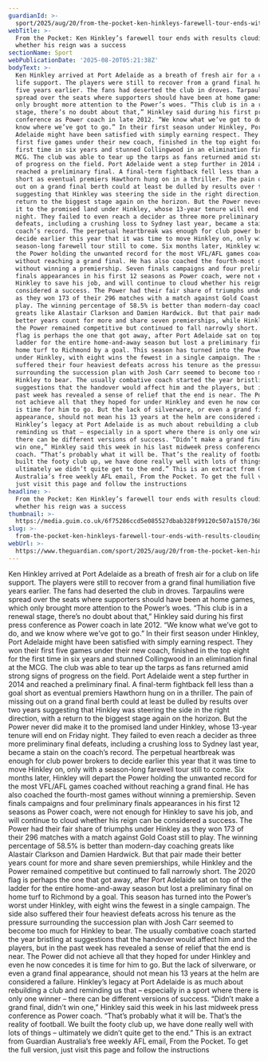 ```yaml
---
guardianId: >-
  sport/2025/aug/20/from-the-pocket-ken-hinkleys-farewell-tour-ends-with-results-clouding-whether-his-reign-was-a-success
webTitle: >-
  From the Pocket: Ken Hinkley’s farewell tour ends with results clouding
  whether his reign was a success
sectionName: Sport
webPublicationDate: '2025-08-20T05:21:38Z'
bodyText: >-
  Ken Hinkley arrived at Port Adelaide as a breath of fresh air for a club on
  life support. The players were still to recover from a grand final humiliation
  five years earlier. The fans had deserted the club in droves. Tarpaulins were
  spread over the seats where supporters should have been at home games, which
  only brought more attention to the Power’s woes. “This club is in a renewal
  stage, there’s no doubt about that,” Hinkley said during his first press
  conference as Power coach in late 2012. “We know what we’ve got to do, and we
  know where we’ve got to go.” In their first season under Hinkley, Port
  Adelaide might have been satisfied with simply earning respect. They won their
  first five games under their new coach, finished in the top eight for the
  first time in six years and stunned Collingwood in an elimination final at the
  MCG. The club was able to tear up the tarps as fans returned amid strong signs
  of progress on the field. Port Adelaide went a step further in 2014 and
  reached a preliminary final. A final-term fightback fell less than a goal
  short as eventual premiers Hawthorn hung on in a thriller. The pain of missing
  out on a grand final berth could at least be dulled by results over two years
  suggesting that Hinkley was steering the side in the right direction, with a
  return to the biggest stage again on the horizon. But the Power never did make
  it to the promised land under Hinkley, whose 13-year tenure will end on Friday
  night. They failed to even reach a decider as three more preliminary final
  defeats, including a crushing loss to Sydney last year, became a stain on the
  coach’s record. The perpetual heartbreak was enough for club power brokers to
  decide earlier this year that it was time to move Hinkley on, only with a
  season-long farewell tour still to come. Six months later, Hinkley will depart
  the Power holding the unwanted record for the most VFL/AFL games coached
  without reaching a grand final. He has also coached the fourth-most games
  without winning a premiership. Seven finals campaigns and four preliminary
  finals appearances in his first 12 seasons as Power coach, were not enough for
  Hinkley to save his job, and will continue to cloud whether his reign can be
  considered a success. The Power had their fair share of triumphs under Hinkley
  as they won 173 of their 296 matches with a match against Gold Coast still to
  play. The winning percentage of 58.5% is better than modern-day coaching
  greats like Alastair Clarkson and Damien Hardwick. But that pair made their
  better years count for more and share seven premierships, while Hinkley and
  the Power remained competitive but continued to fall narrowly short. The 2020
  flag is perhaps the one that got away, after Port Adelaide sat on top of the
  ladder for the entire home-and-away season but lost a preliminary final on
  home turf to Richmond by a goal. This season has turned into the Power’s worst
  under Hinkley, with eight wins the fewest in a single campaign. The side also
  suffered their four heaviest defeats across his tenure as the pressure
  surrounding the succession plan with Josh Carr seemed to become too much for
  Hinkley to bear. The usually combative coach started the year bristling at
  suggestions that the handover would affect him and the players, but in the
  past week has revealed a sense of relief that the end is near. The Power did
  not achieve all that they hoped for under Hinkley and even he now concedes it
  is time for him to go. But the lack of silverware, or even a grand final
  appearance, should not mean his 13 years at the helm are considered a failure.
  Hinkley’s legacy at Port Adelaide is as much about rebuilding a club and
  reminding us that – especially in a sport where there is only one winner –
  there can be different versions of success. “Didn’t make a grand final, didn’t
  win one,” Hinkley said this week in his last midweek press conference as Power
  coach. “That’s probably what it will be. That’s the reality of football. We
  built the footy club up, we have done really well with lots of things –
  ultimately we didn’t quite get to the end.” This is an extract from Guardian
  Australia’s free weekly AFL email, From the Pocket. To get the full version,
  just visit this page and follow the instructions
headline: >-
  From the Pocket: Ken Hinkley’s farewell tour ends with results clouding
  whether his reign was a success
thumbnail: >-
  https://media.guim.co.uk/6f75286ccd5e085527dbab328f99120c507a1570/368_0_4268_3417/500.jpg
slug: >-
  from-the-pocket-ken-hinkleys-farewell-tour-ends-with-results-clouding-whether-his-reign-was-a-success
webUrl: >-
  https://www.theguardian.com/sport/2025/aug/20/from-the-pocket-ken-hinkleys-farewell-tour-ends-with-results-clouding-whether-his-reign-was-a-success
---
```

Ken Hinkley arrived at Port Adelaide as a breath of fresh air for a club on life support. The players were still to recover from a grand final humiliation five years earlier. The fans had deserted the club in droves. Tarpaulins were spread over the seats where supporters should have been at home games, which only brought more attention to the Power’s woes. “This club is in a renewal stage, there’s no doubt about that,” Hinkley said during his first press conference as Power coach in late 2012. “We know what we’ve got to do, and we know where we’ve got to go.” In their first season under Hinkley, Port Adelaide might have been satisfied with simply earning respect. They won their first five games under their new coach, finished in the top eight for the first time in six years and stunned Collingwood in an elimination final at the MCG. The club was able to tear up the tarps as fans returned amid strong signs of progress on the field. Port Adelaide went a step further in 2014 and reached a preliminary final. A final-term fightback fell less than a goal short as eventual premiers Hawthorn hung on in a thriller. The pain of missing out on a grand final berth could at least be dulled by results over two years suggesting that Hinkley was steering the side in the right direction, with a return to the biggest stage again on the horizon. But the Power never did make it to the promised land under Hinkley, whose 13-year tenure will end on Friday night. They failed to even reach a decider as three more preliminary final defeats, including a crushing loss to Sydney last year, became a stain on the coach’s record. The perpetual heartbreak was enough for club power brokers to decide earlier this year that it was time to move Hinkley on, only with a season-long farewell tour still to come. Six months later, Hinkley will depart the Power holding the unwanted record for the most VFL/AFL games coached without reaching a grand final. He has also coached the fourth-most games without winning a premiership. Seven finals campaigns and four preliminary finals appearances in his first 12 seasons as Power coach, were not enough for Hinkley to save his job, and will continue to cloud whether his reign can be considered a success. The Power had their fair share of triumphs under Hinkley as they won 173 of their 296 matches with a match against Gold Coast still to play. The winning percentage of 58.5% is better than modern-day coaching greats like Alastair Clarkson and Damien Hardwick. But that pair made their better years count for more and share seven premierships, while Hinkley and the Power remained competitive but continued to fall narrowly short. The 2020 flag is perhaps the one that got away, after Port Adelaide sat on top of the ladder for the entire home-and-away season but lost a preliminary final on home turf to Richmond by a goal. This season has turned into the Power’s worst under Hinkley, with eight wins the fewest in a single campaign. The side also suffered their four heaviest defeats across his tenure as the pressure surrounding the succession plan with Josh Carr seemed to become too much for Hinkley to bear. The usually combative coach started the year bristling at suggestions that the handover would affect him and the players, but in the past week has revealed a sense of relief that the end is near. The Power did not achieve all that they hoped for under Hinkley and even he now concedes it is time for him to go. But the lack of silverware, or even a grand final appearance, should not mean his 13 years at the helm are considered a failure. Hinkley’s legacy at Port Adelaide is as much about rebuilding a club and reminding us that – especially in a sport where there is only one winner – there can be different versions of success. “Didn’t make a grand final, didn’t win one,” Hinkley said this week in his last midweek press conference as Power coach. “That’s probably what it will be. That’s the reality of football. We built the footy club up, we have done really well with lots of things – ultimately we didn’t quite get to the end.” This is an extract from Guardian Australia’s free weekly AFL email, From the Pocket. To get the full version, just visit this page and follow the instructions
